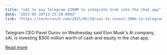 ```yaml
---
title: "xAI to pay Telegram $300M to integrate Grok into the chat app"
date: "2025-05-28T13:25:29.000Z"
link: "https://techcrunch.com/2025/05/28/xai-to-invest-300m-in-telegram-integrate-grok-into-app/"
---
```


Telegram CEO Pavel Durov on Wednesday said Elon Musk's AI company, xAI, is investing $300 million worth of cash and equity in the chat app.

[Read more](https://techcrunch.com/2025/05/28/xai-to-invest-300m-in-telegram-integrate-grok-into-app/)
